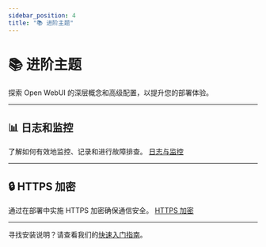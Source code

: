 ```yaml
---
sidebar_position: 4
title: "📚 进阶主题"
---
```


# 📚 进阶主题

探索 Open WebUI 的深层概念和高级配置，以提升您的部署体验。

---

## 📊 日志和监控
了解如何有效地监控、记录和进行故障排查。
[日志与监控](/getting-started/advanced-topics/logging)

---

## 🔒 HTTPS 加密
通过在部署中实施 HTTPS 加密确保通信安全。
[HTTPS 加密](/getting-started/advanced-topics/https-encryption)

---

寻找安装说明？请查看我们的[快速入门指南](/getting-started/quick-start)。
